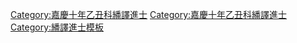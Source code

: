 {{Navbox
|name = 嘉慶十年乙丑科繙譯進士金榜
|title = 嘉慶十年（[[1805年]]）乙丑科繙譯進士金榜
|titlestyle = background-color:#FFD700;
|image =
|style = width:100%;text-align:center; 
|groupstyle = text-align:center; background-color:#FFD700;
|liststyle = text-align:center;
|state = {{{state<includeonly>|collapsed</includeonly>}}}

|group1 = 宗室<br>共2名
|list1 = [[宗室遐亮]] - [[宗室存英]]

|group2 = 滿洲<br>共3名
|list2 = [[常德 (繙譯進士)|常德]] - 囗囗囗 - 囗囗囗

|group3 = 蒙古<br>共1名
|list3 = 囗囗囗

|belowstyle = text-align: center; background-color:#FFD700;
|below='''前一科：[[Template:嘉慶八年癸亥科繙譯進士金榜|嘉慶八年癸亥繙譯科]]　'''·'''　後一科：[[Template:嘉慶十三年戊辰科繙譯進士金榜|嘉慶十三年戊辰繙譯科]]'''<br>'''同科進士：[[Template:嘉慶十年乙丑科殿試金榜|嘉慶十年乙丑文科]]、[[Template:嘉慶十年乙丑科武殿試金榜|嘉慶十年乙丑武科]]'''
}}
[[Category:嘉慶十年乙丑科繙譯進士]]
<noinclude>[[Category:嘉慶十年乙丑科繙譯進士]][[Category:繙譯進士模板]]{{DEFAULTSORT:*}}</noinclude>